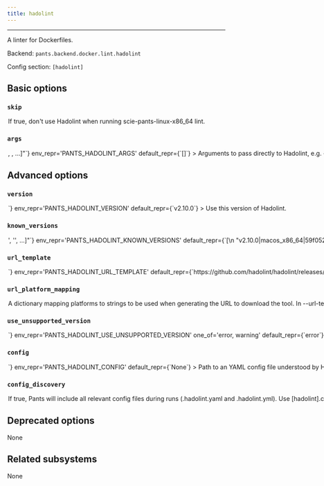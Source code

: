 ```yaml
---
title: hadolint
---
```



---

A linter for Dockerfiles.

Backend: <span className="color--primary">`pants.backend.docker.lint.hadolint`</span>

Config section: <span className="color--primary">`[hadolint]`</span>

<span className={styles.options}>

## Basic options

### `skip`

<Option
  cli_repr={`--[no-]hadolint-skip`}
  env_repr='PANTS_HADOLINT_SKIP'
  default_repr={`False`}
>

If true, don&#x27;t use Hadolint when running `scie-pants-linux-x86_64 lint`.

</Option>

### `args`

<Option
  cli_repr={`--hadolint-args="[<shell_str>, <shell_str>, ...]"`}
  env_repr='PANTS_HADOLINT_ARGS'
  default_repr={`[]`}
>

Arguments to pass directly to Hadolint, e.g. `--hadolint-args='--format json'`.

</Option>

## Advanced options

### `version`

<Option
  cli_repr={`--hadolint-version=<str>`}
  env_repr='PANTS_HADOLINT_VERSION'
  default_repr={`v2.10.0`}
>

Use this version of Hadolint.

</Option>

### `known_versions`

<Option
  cli_repr={`--hadolint-known-versions="['<str>', '<str>', ...]"`}
  env_repr='PANTS_HADOLINT_KNOWN_VERSIONS'
  default_repr={`[\n  "v2.10.0|macos_x86_64|59f0523069a857ae918b8ac0774230013f7bcc00c1ea28119c2311353120867a|2514960",\n  "v2.10.0|macos_arm64 |59f0523069a857ae918b8ac0774230013f7bcc00c1ea28119c2311353120867a|2514960",\n  "v2.10.0|linux_x86_64|8ee6ff537341681f9e91bae2d5da451b15c575691e33980893732d866d3cefc4|2301804",\n  "v2.10.0|linux_arm64 |b53d5ab10707a585c9e72375d51b7357522300b5329cfa3f91e482687176e128|27954520"\n]`}
>

Known versions to verify downloads against.

Each element is a pipe-separated string of `version|platform|sha256|length`, where:

```
- `version` is the version string
- `platform` is one of [linux_arm64,linux_x86_64,macos_arm64,macos_x86_64],
- `sha256` is the 64-character hex representation of the expected sha256
digest of the download file, as emitted by `shasum -a 256`
- `length` is the expected length of the download file in bytes, as emitted by
`wc -c`
```

E.g., `3.1.2|macos_x86_64|6d0f18cd84b918c7b3edd0203e75569e0c7caecb1367bbbe409b44e28514f5be|42813`.

Values are space-stripped, so pipes can be indented for readability if necessary.

</Option>

### `url_template`

<Option
  cli_repr={`--hadolint-url-template=<str>`}
  env_repr='PANTS_HADOLINT_URL_TEMPLATE'
  default_repr={`https://github.com/hadolint/hadolint/releases/download/{version}/hadolint-{platform}`}
>

URL to download the tool, either as a single binary file or a compressed file (e.g. zip file). You can change this to point to your own hosted file, e.g. to work with proxies or for access via the filesystem through a `file:$abspath` URL (e.g. `file:/this/is/absolute`, possibly by [templating the buildroot in a config file](https://www.pantsbuild.org/v2.17/docs/options#config-file-entries)).

Use `{version}` to have the value from --version substituted, and `{platform}` to have a value from --url-platform-mapping substituted in, depending on the current platform. For example, https://github.com/.../protoc-&#123;version&#125;-&#123;platform&#125;.zip.

</Option>

### `url_platform_mapping`

<Option
  cli_repr={`--hadolint-url-platform-mapping="{'key1': val1, 'key2': val2, ...}"`}
  env_repr='PANTS_HADOLINT_URL_PLATFORM_MAPPING'
  default_repr={`{\n  "linux_arm64": "Linux-arm64",\n  "linux_x86_64": "Linux-x86_64",\n  "macos_arm64": "Darwin-x86_64",\n  "macos_x86_64": "Darwin-x86_64"\n}`}
>

A dictionary mapping platforms to strings to be used when generating the URL to download the tool.

In --url-template, anytime the `{platform}` string is used, Pants will determine the current platform, and substitute `{platform}` with the respective value from your dictionary.

For example, if you define `{"macos_x86_64": "apple-darwin", "linux_x86_64": "unknown-linux"}`, and run Pants on Linux with an intel architecture, then `{platform}` will be substituted in the --url-template option with unknown-linux.

</Option>

### `use_unsupported_version`

<Option
  cli_repr={`--hadolint-use-unsupported-version=<UnsupportedVersionUsage>`}
  env_repr='PANTS_HADOLINT_USE_UNSUPPORTED_VERSION'
  one_of='error, warning'
  default_repr={`error`}
>

What action to take in case the requested version of Hadolint is not supported.

Supported Hadolint versions: unspecified

</Option>

### `config`

<Option
  cli_repr={`--hadolint-config=<file_option>`}
  env_repr='PANTS_HADOLINT_CONFIG'
  default_repr={`None`}
>

Path to an YAML config file understood by Hadolint (https://github.com/hadolint/hadolint#configure).

Setting this option will disable `[hadolint].config_discovery`. Use this option if the config is located in a non-standard location.

</Option>

### `config_discovery`

<Option
  cli_repr={`--[no-]hadolint-config-discovery`}
  env_repr='PANTS_HADOLINT_CONFIG_DISCOVERY'
  default_repr={`True`}
>

If true, Pants will include all relevant config files during runs (`.hadolint.yaml` and `.hadolint.yml`).

Use `[hadolint].config` instead if your config is in a non-standard location.

</Option>

## Deprecated options

None

## Related subsystems

None

</span>
